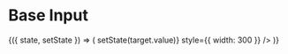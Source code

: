 
<Meta title="Components|Inputs|Base" component={Inputs.Base} />

# Base Input

<Preview>
  <Story name="Base">
    <StoryHelpers.StateContainer defaultState="">
      {({ state, setState }) => (
        <Inputs.Base
          label="Base Input"
          value={state}
          onChange={({ target }) => setState(target.value)}
          style={{ width: 300 }}
        />
      )}
    </StoryHelpers.StateContainer>
  </Story>
</Preview>

<Props of={Inputs.Base} />
